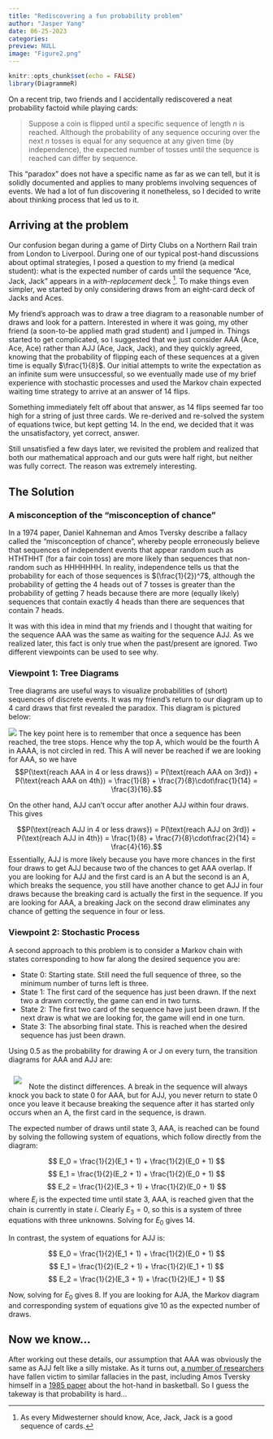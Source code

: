 ```yaml
---
title: "Rediscovering a fun probability problem"
author: "Jasper Yang"
date: 06-25-2023
categories: 
preview: NULL
image: "Figure2.png"
---
```


```r
knitr::opts_chunk$set(echo = FALSE)
library(DiagrammeR)
```

On a recent trip, two friends and I accidentally rediscovered a neat probability factoid while playing cards:

> Suppose a coin is flipped until a specific sequence of length $n$ is reached. Although the probability of any sequence occuring over the next $n$ tosses is equal for any sequence at any given time (by independence), the expected number of tosses until the sequence is reached can differ by sequence. 

This "paradox" does not have a specific name as far as we can tell, but it is solidly documented and applies to many problems involving sequences of events. We had a lot of fun discovering it nonetheless, so I decided to write about thinking process that led us to it. 

## Arriving at the problem

Our confusion began during a game of Dirty Clubs on a Northern Rail train from London to Liverpool. During one of our typical post-hand discussions about optimal strategies, I posed a question to my friend (a medical student): what is the expected number of cards until the sequence "Ace, Jack, Jack" appears in a *with-replacement* deck [^1]. To make things even simpler, we started by only considering draws from an eight-card deck of Jacks and Aces.

My friend's approach was to draw a tree diagram to a reasonable number of draws and look for a pattern. Interested in where it was going, my other friend (a soon-to-be applied math grad student) and I jumped in. Things started to get complicated, so I suggested that we just consider AAA (Ace, Ace, Ace) rather than AJJ (Ace, Jack, Jack), and they quickly agreed, knowing that the probability of flipping each of these sequences at a given time is equally $\frac{1}{8}$. Our initial attempts to write the expectation as an infinite sum were unsuccessful, so we eventually made use of my brief experience with stochastic processes and used the Markov chain expected waiting time strategy to arrive at an answer of 14 flips. 

Something immediately felt off about that answer, as 14 flips seemed far too high for a string of just three cards. We re-derived and re-solved the system of equations twice, but kept getting 14. In the end, we decided that it was the unsatisfactory, yet correct, answer.

Still unsatisfied a few days later, we revisited the problem and realized that both our mathematical approach and our guts were half right, but neither was fully correct. The reason was extremely interesting.


## The Solution

### A misconception of the "misconception of chance"

In a 1974 paper, Daniel Kahneman and Amos Tversky describe a fallacy called the "misconception of chance", whereby people erroneously believe that sequences of independent events that appear random such as HTHTHHT (for a fair coin toss) are more likely than sequences that non-random such as HHHHHHH. In reality, independence tells us that the probability for each of those sequences is $(\frac{1}{2})^7$, although the probability of getting the 4 heads out of 7 tosses is greater than the probability of getting 7 heads because there are more (equally likely) sequences that contain exactly 4 heads than there are sequences that contain 7 heads. 

It was with this idea in mind that my friends and I thought that waiting for the sequence AAA was the same as waiting for the sequence AJJ. As we realized later, this fact is only true when the past/present are ignored. Two different viewpoints can be used to see why.

### Viewpoint 1: Tree Diagrams

Tree diagrams are useful ways to visualize probabilities of (short) sequences of discrete events. It was my friend's return to our diagram up to 4 card draws that first revealed the paradox. This diagram is pictured below:

![](Figure1.png)
The key point here is to remember that once a sequence has been reached, the tree stops. Hence why the top A, which would be the fourth A in AAAA, is not circled in red. This A will never be reached if we are looking for AAA, so we have $$P(\text{reach AAA in 4 or less draws}) = P(\text{reach AAA on 3rd}) + P(\text{reach AAA on 4th}) = \frac{1}{8} + \frac{7}{8}\cdot\frac{1}{14} = \frac{3}{16}.$$ 

On the other hand, AJJ can't occur after another AJJ within four draws. This gives

$$P(\text{reach AJJ in 4 or less draws}) = P(\text{reach AJJ on 3rd}) + P(\text{reach AJJ in 4th}) = \frac{1}{8} + \frac{7}{8}\cdot\frac{2}{14} = \frac{4}{16}.$$
Essentially, AJJ is more likely because you have more chances in the first four draws to get AJJ because two of the chances to get AAA overlap. If you are looking for AJJ and the first card is an A but the second is an A, which breaks the sequence, you still have another chance to get AJJ in four draws because the breaking card is actually the first in the sequence. If you are looking for AAA, a breaking Jack on the second draw eliminates any chance of getting the sequence in four or less.

### Viewpoint 2: Stochastic Process

A second approach to this problem is to consider a Markov chain with states corresponding to how far along the desired sequence you are:

* State 0: Starting state. Still need the full sequence of three, so the minimum number of turns left is three.
* State 1: The first card of the sequence has just been drawn. If the next two a drawn correctly, the game can end in two turns.
* State 2: The first two card of the sequence have just been drawn. If the next draw is what we are looking for, the game will end in one turn.
* State 3: The absorbing final state. This is reached when the desired sequence has just been drawn.

Using 0.5 as the probability for drawing A or J on every turn, the transition diagrams for AAA and AJJ are: 

<style>
.Figure2 {
  padding: 10px;
}
</style>

![](Figure2.png){.Figure2}
Note the distinct differences. A break in the sequence will always knock you back to state 0 for AAA, but for AJJ, you never return to state 0 once you leave it because breaking the sequence after it has started only occurs when an A, the first card in the sequence, is drawn.

The expected number of draws until state 3, AAA, is reached can be found by solving the following system of equations, which follow directly from the diagram:

$$
E_0 = \frac{1}{2}(E_1 + 1) + \frac{1}{2}(E_0 + 1)
$$
$$
E_1 = \frac{1}{2}(E_2 + 1) + \frac{1}{2}(E_0 + 1)
$$
$$
E_2 = \frac{1}{2}(E_3 + 1) + \frac{1}{2}(E_0 + 1)
$$
where $E_i$ is the expected time until state 3, AAA, is reached given that the chain is currently in state $i$. Clearly $E_3 = 0$, so this is a system of three equations with three unknowns. Solving for $E_0$ gives 14. 

In contrast, the system of equations for AJJ is:

$$
E_0 = \frac{1}{2}(E_1 + 1) + \frac{1}{2}(E_0 + 1)
$$
$$
E_1 = \frac{1}{2}(E_2 + 1) + \frac{1}{2}(E_1 + 1)
$$
$$
E_2 = \frac{1}{2}(E_3 + 1) + \frac{1}{2}(E_1 + 1)
$$

Now, solving for $E_0$ gives 8. If you are looking for AJA, the Markov diagram and corresponding system of equations give 10 as the expected number of draws. 

## Now we know...

After working out these details, our assumption that AAA was obviously the same as AJJ felt like a silly mistake. As it turns out, [a number of researchers](https://papers.ssrn.com/sol3/papers.cfm?abstract_id=2627354) have fallen victim to similar fallacies in the past, including Amos Tversky himself in a [1985 paper](https://psycnet.apa.org/record/1986-05021-001) about the hot-hand in basketball. So I guess the takeway is that probability is hard...


[^1]: As every Midwesterner should know, Ace, Jack, Jack is a good sequence of cards. 
